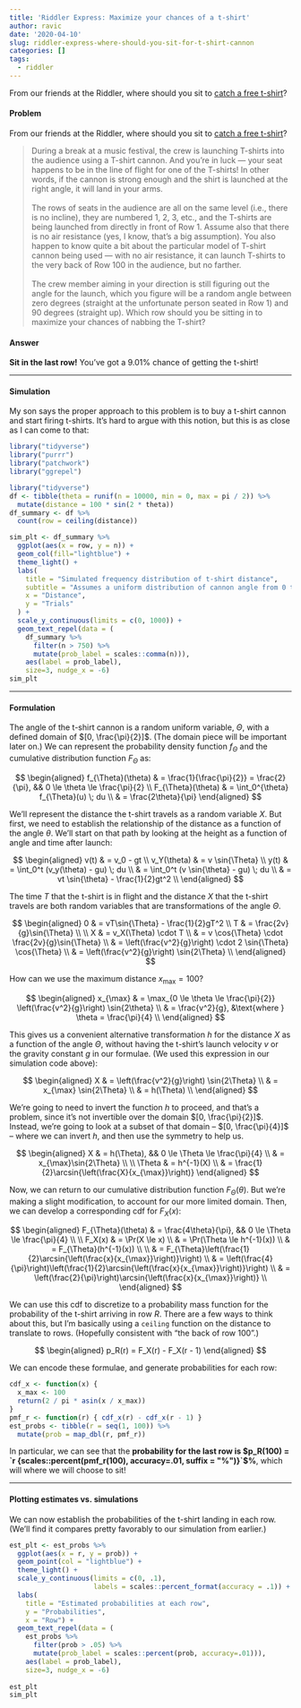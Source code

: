 ```yaml
---
title: 'Riddler Express: Maximize your chances of a t-shirt'
author: ravic
date: '2020-04-10'
slug: riddler-express-where-should-you-sit-for-t-shirt-cannon
categories: []
tags:
  - riddler
---
```


From our friends at the Riddler, where should you sit to [catch a free t-shirt](https://fivethirtyeight.com/features/can-you-catch-the-free-t-shirt/)?

<!--more-->

#### Problem

From our friends at the Riddler, where should you sit to [catch a free t-shirt](https://fivethirtyeight.com/features/can-you-catch-the-free-t-shirt/)?

> During a break at a music festival, the crew is launching T-shirts into the audience using a T-shirt cannon. And you’re in luck — your seat happens to be in the line of flight for one of the T-shirts! In other words, if the cannon is strong enough and the shirt is launched at the right angle, it will land in your arms. \
\
The rows of seats in the audience are all on the same level (i.e., there is no incline), they are numbered 1, 2, 3, etc., and the T-shirts are being launched from directly in front of Row 1. Assume also that there is no air resistance (yes, I know, that’s a big assumption). You also happen to know quite a bit about the particular model of T-shirt cannon being used — with no air resistance, it can launch T-shirts to the very back of Row 100 in the audience, but no farther. \
\
The crew member aiming in your direction is still figuring out the angle for the launch, which you figure will be a random angle between zero degrees (straight at the unfortunate person seated in Row 1) and 90 degrees (straight up). Which row should you be sitting in to maximize your chances of nabbing the T-shirt?

#### Answer
**Sit in the last row!** You've got a 9.01% chance of getting the t-shirt!

---

#### Simulation
My son says the proper approach to this problem is to buy a t-shirt cannon
and start firing t-shirts. It's hard to argue with this notion, but this is
as close as I can come to that:


```r
library("tidyverse")
library("purrr")
library("patchwork")
library("ggrepel")
```

```r
library("tidyverse")
df <- tibble(theta = runif(n = 10000, min = 0, max = pi / 2)) %>%
  mutate(distance = 100 * sin(2 * theta)) 
df_summary <- df %>%
  count(row = ceiling(distance))
```

```r
sim_plt <- df_summary %>%
  ggplot(aes(x = row, y = n)) +
  geom_col(fill="lightblue") +
  theme_light() +
  labs(
    title = "Simulated frequency distribution of t-shirt distance",
    subtitle = "Assumes a uniform distribution of cannon angle from 0 to 90°",
    x = "Distance",
    y = "Trials"
  ) +
  scale_y_continuous(limits = c(0, 1000)) +
  geom_text_repel(data = (
    df_summary %>% 
      filter(n > 750) %>% 
      mutate(prob_label = scales::comma(n))),
    aes(label = prob_label),
    size=3, nudge_x = -6) 
sim_plt
```

---

#### Formulation


The angle of the t-shirt cannon is a random uniform variable, $\Theta$,
with a defined domain of $[0, \frac{\pi}{2}]$. (The domain piece will
be important later on.) We can represent the probability density function
$f_{\Theta}$ and the cumulative distribution function $F_{\Theta}$ as:

$$
\begin{aligned}
f_{\Theta}(\theta) & = \frac{1}{\frac{\pi}{2}} = \frac{2}{\pi}, && 0 \le \theta \le \frac{\pi}{2} \\
F_{\Theta}(\theta) & = \int_0^{\theta} f_{\Theta}(u) \; du \\
& = \frac{2\theta}{\pi}
\end{aligned}
$$


We'll represent the distance the t-shirt travels as a random variable $X$.
But first, we need to establish the relationship of the distance as a 
function of the angle $\theta$. We'll start on that path by looking at the
height as a function of angle and time after launch:




$$
\begin{aligned}
v(t) & =  v_0 - gt \\
v_Y(\theta) & = v \sin{\Theta} \\
y(t) & = \int_0^t (v_y(\theta) - gu) \; du \\
& = \int_0^t (v \sin{\theta} - gu) \; du \\
& = vt \sin{\theta} - \frac{1}{2}gt^2 \\
\end{aligned}
$$

The time $T$ that the t-shirt is in flight and the distance $X$ that the 
t-shirt travels are both random variables that are transformations of the
angle $\Theta$. 

$$
\begin{aligned}
0 & = vT\sin{\Theta} - \frac{1}{2}gT^2 \\
T & = \frac{2v}{g}\sin{\Theta} \\
\\
X & = v_X(\Theta) \cdot T \\
& = v \cos{\Theta} \cdot \frac{2v}{g}\sin{\Theta} \\
& = \left(\frac{v^2}{g}\right) \cdot 2 \sin{\Theta} \cos{\Theta} \\
& = \left(\frac{v^2}{g}\right) \sin{2\Theta} \\
\end{aligned}
$$

How can we use the maximum distance $x_{\max} = 100$? 

$$
\begin{aligned}
x_{\max} & = \max_{0 \le \theta \le \frac{\pi}{2}} \left(\frac{v^2}{g}\right) \sin{2\theta} \\
& = \frac{v^2}{g}, &\text{where } \theta = \frac{\pi}{4} \\
\end{aligned}
$$

This gives us a convenient alternative transformation $h$ for the distance
$X$ as a function of the angle $\Theta$, without having the t-shirt's launch
velocity $v$ or the gravity constant $g$ in our formulae. (We used this 
expression in our simulation code above):

$$ 
\begin{aligned}
X & = \left(\frac{v^2}{g}\right) \sin{2\Theta} \\
& = x_{\max} \sin{2\Theta} \\
& = h(\Theta) \\
\end{aligned}
$$

We're going to need to invert the function $h$ to proceed, and that's a 
problem, since it's not invertible over the domain $[0, \frac{\pi}{2}]$. 
Instead, we're going to look at a subset of that domain -- 
$[0, \frac{\pi}{4}]$ -- where we can invert $h$, and then use the
symmetry to help us.

$$
\begin{aligned}
X & = h(\Theta), && 0 \le \Theta \le \frac{\pi}{4} \\
& = x_{\max}\sin{2\Theta} \\
\\
\Theta & = h^{-1}(X) \\
& = \frac{1}{2}\arcsin{\left(\frac{X}{x_{\max}}\right)}
\end{aligned}
$$


Now, we can return to our cumulative distribution function 
$F_{\Theta}(\theta)$. But we're making a slight modification, to account 
for our more limited domain. Then, we can develop a corresponding cdf for
$F_X(x)$:

$$
\begin{aligned}
F_{\Theta}(\theta) & = \frac{4\theta}{\pi}, && 0 \le \Theta \le \frac{\pi}{4} \\
\\
F_X(x) & = \Pr(X \le x) \\
& = \Pr(\Theta \le h^{-1}(x)) \\
& = F_{\Theta}(h^{-1}(x)) \\
\\
& = F_{\Theta}\left(\frac{1}{2}\arcsin{\left(\frac{x}{x_{\max}}\right)}\right) \\
& = \left(\frac{4}{\pi}\right)\left(\frac{1}{2}\arcsin{\left(\frac{x}{x_{\max}}\right)}\right) \\
& = \left(\frac{2}{\pi}\right)\arcsin{\left(\frac{x}{x_{\max}}\right)} \\
\end{aligned}
$$


We can use this cdf to discretize to a probability mass function for the 
probability of the t-shirt arriving in row $R$. There are a few ways to 
think about this, but I'm basically using a `ceiling` function on the 
distance to translate to rows. (Hopefully consistent with "the back of
row 100".)


$$
\begin{aligned}
p_R(r) = F_X(r) - F_X(r - 1)
\end{aligned}
$$

We can encode these formulae, and generate probabilities for each row:

```r
cdf_x <- function(x) {
  x_max <- 100
  return(2 / pi * asin(x / x_max))
}
pmf_r <- function(r) { cdf_x(r) - cdf_x(r - 1) }
est_probs <- tibble(r = seq(1, 100)) %>%
  mutate(prob = map_dbl(r, pmf_r))

```

In particular, we can see that the **probability for the last row is 
$p_R(100) = `r {scales::percent(pmf_r(100), accuracy=.01, suffix = "%")}`$%**, which
will where we will choose to sit!

---


#### Plotting estimates vs. simulations
We can now establish the probabilities of the t-shirt landing in each row.
(We'll find it compares pretty favorably to our simulation from earlier.)


```r
est_plt <- est_probs %>%
  ggplot(aes(x = r, y = prob)) + 
  geom_point(col = "lightblue") +
  theme_light() +
  scale_y_continuous(limits = c(0, .1),
                     labels = scales::percent_format(accuracy = .1)) +
  labs(
    title = "Estimated probabilities at each row",
    y = "Probabilities",
    x = "Row") + 
  geom_text_repel(data = (
    est_probs %>% 
      filter(prob > .05) %>% 
      mutate(prob_label = scales::percent(prob, accuracy=.01))),
    aes(label = prob_label),
    size=3, nudge_x = -6) 
  
est_plt
sim_plt
```


